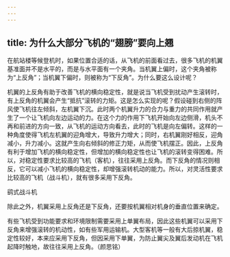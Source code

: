 ```yaml
---
---
---
```

title: 为什么大部分飞机的“翅膀”要向上翘
---




在航站楼等候登机时，如果位置合适的话，从飞机的前面看过去，很多飞机的机翼基准面并不是水平的，而是与水平面有一个夹角。当机翼上偏时，这个夹角被称为“上反角”；当机翼下偏时，则被称为“下反角”。为什么要这么设计呢？

机翼的上反角有助于改善飞机的横向稳定性，就是说当飞机受到扰动产生滚转时，有上反角的机翼会产生“抵抗”滚转的力矩。这是怎么实现的呢？假设碰到右侧的阵风使飞机往左倾斜，左机翼下沉。此时两个机翼升力的合力与重力的共同作用就产生了一个让飞机向左边运动的力。在这个力的作用下飞机开始向左边侧滑，机头不再和前进的方向一致，从飞机的运动方向看去，此时的飞机是向左偏转。这样的一种角度使得飞机左机翼的迎角增大，导致升力增大；同时，右机翼刚好相反，迎角减小，升力减小。这就产生向右倾斜的修正力矩，从而使飞机摆正。因此，上反角有利于增加飞机的横向稳定性，但增加的横向稳定性也让飞机的滚转变得困难。所以，对稳定性要求比较高的飞机（客机），往往采用上反角。而下反角的情况则相反，它可以减小飞机的横向稳定性，却增强滚转机动的能力。所以，对灵活性要求比较高的飞机（战斗机），就有很多采用下反角。

鹞式战斗机





除此之外，机翼采用上反角还是下反角，还要按机翼相对机身的垂直位置来确定。

有些飞机受到功能要求和环境限制需要采用上单翼布局，因此这些机翼可以采用下反角来增强滚转的机动性，如有些军用运输机。大型客机等一般有大后掠机翼，稳定性较好，本来应采用下反角，但因采用下单翼，为防止翼尖及翼后发动机在飞机起降时触地，故往往采用上反角。（颜思铭）